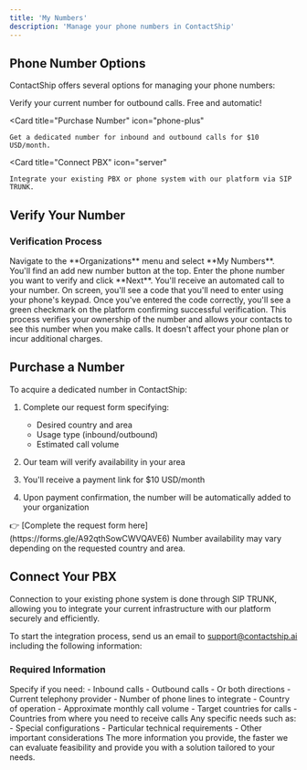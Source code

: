 ```yaml
---
title: 'My Numbers'
description: 'Manage your phone numbers in ContactShip'
---
```


## Phone Number Options

ContactShip offers several options for managing your phone numbers:

<CardGroup cols={2}>
  <Card 
    title="Verify Your Number" 
    icon="phone-arrow-right"
  >
    Verify your current number for outbound calls. Free and automatic!
  </Card>

  <Card 
    title="Purchase Number" 
    icon="phone-plus"
  >
    Get a dedicated number for inbound and outbound calls for $10 USD/month.
  </Card>

  <Card 
    title="Connect PBX" 
    icon="server"
  >
    Integrate your existing PBX or phone system with our platform via SIP TRUNK.
  </Card>
</CardGroup>

## Verify Your Number

### Verification Process

<Steps>
  <Step title="Access My Numbers">
    Navigate to the **Organizations** menu and select **My Numbers**. You'll find an add new number button at the top.
  </Step>
  <Step title="Enter Number">
    Enter the phone number you want to verify and click **Next**.
  </Step>
  <Step title="Call Verification">
    You'll receive an automated call to your number. On screen, you'll see a code that you'll need to enter using your phone's keypad.
  </Step>
  <Step title="Confirmation">
    Once you've entered the code correctly, you'll see a green checkmark on the platform confirming successful verification.
  </Step>
</Steps>

<Note>
This process verifies your ownership of the number and allows your contacts to see this number when you make calls. It doesn't affect your phone plan or incur additional charges.
</Note>

## Purchase a Number

To acquire a dedicated number in ContactShip:

1. Complete our request form specifying:
   - Desired country and area
   - Usage type (inbound/outbound)
   - Estimated call volume

2. Our team will verify availability in your area
3. You'll receive a payment link for $10 USD/month
4. Upon payment confirmation, the number will be automatically added to your organization

<Note>
👉 [Complete the request form here](https://forms.gle/A92qthSowCWVQAVE6)
</Note>

<Warning>
Number availability may vary depending on the requested country and area.
</Warning>

## Connect Your PBX

Connection to your existing phone system is done through SIP TRUNK, allowing you to integrate your current infrastructure with our platform securely and efficiently.

To start the integration process, send us an email to [support@contactship.ai](mailto:support@contactship.ai) including the following information:

### Required Information

<Steps>
  <Step title="Call Types">
    Specify if you need:
    - Inbound calls
    - Outbound calls
    - Or both directions
  </Step>
  <Step title="Current System Details">
    - Current telephony provider
    - Number of phone lines to integrate
    - Country of operation
  </Step>
  <Step title="Volume and Scope">
    - Approximate monthly call volume
    - Target countries for calls
    - Countries from where you need to receive calls
  </Step>
  <Step title="Additional Requirements">
    Any specific needs such as:
    - Special configurations
    - Particular technical requirements
    - Other important considerations
  </Step>
</Steps>

<Tip>
The more information you provide, the faster we can evaluate feasibility and provide you with a solution tailored to your needs.
</Tip> 